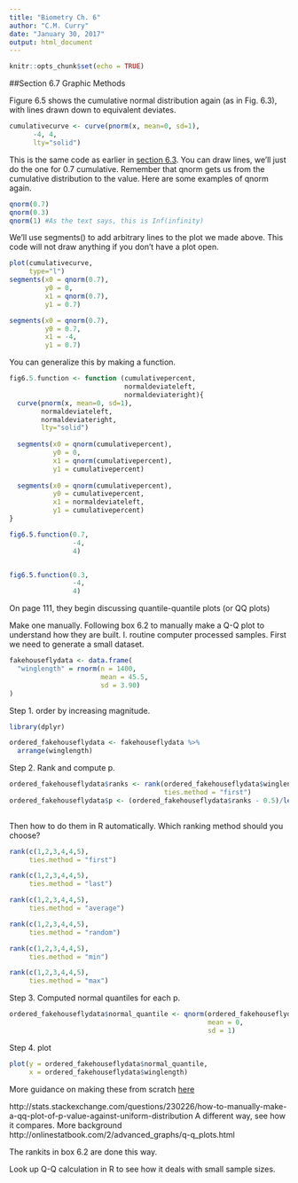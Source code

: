 ```yaml
---
title: "Biometry Ch. 6"
author: "C.M. Curry"
date: "January 30, 2017"
output: html_document
---
```


```r
knitr::opts_chunk$set(echo = TRUE)
```

##Section 6.7 Graphic Methods

Figure 6.5 shows the cumulative normal distribution again (as in Fig. 6.3), with lines drawn down to equivalent deviates.
```r
cumulativecurve <- curve(pnorm(x, mean=0, sd=1),
      -4, 4,
      lty="solid")
```

This is the same code as earlier in [section 6.3](LINK HERE).
You can draw lines, we'll just do the one for 0.7 cumulative.
Remember that qnorm gets us from the cumulative distribution to the value.
Here are some examples of qnorm again.
```r
qnorm(0.7)
qnorm(0.3)
qnorm(1) #As the text says, this is Inf(infinity)
```
We'll use segments() to add arbitrary lines to the plot we made above.
This code will not draw anything if you don't have a plot open.

```r
plot(cumulativecurve,
     type="l")
segments(x0 = qnorm(0.7),
         y0 = 0,
         x1 = qnorm(0.7),
         y1 = 0.7)

segments(x0 = qnorm(0.7),
         y0 = 0.7,
         x1 = -4,
         y1 = 0.7)
```

You can generalize this by making a function.

```r
fig6.5.function <- function (cumulativepercent,
                             normaldeviateleft,
                             normaldeviateright){
  curve(pnorm(x, mean=0, sd=1),
        normaldeviateleft,
        normaldeviateright,
        lty="solid")
  
  segments(x0 = qnorm(cumulativepercent),
           y0 = 0,
           x1 = qnorm(cumulativepercent),
           y1 = cumulativepercent)
  
  segments(x0 = qnorm(cumulativepercent),
           y0 = cumulativepercent,
           x1 = normaldeviateleft,
           y1 = cumulativepercent)
}

fig6.5.function(0.7,
                -4,
                4)


fig6.5.function(0.3,
                -4,
                4)

```

On page 111, they begin discussing quantile-quantile plots (or QQ plots)

Make one manually.
Following box 6.2 to manually make a Q-Q plot to understand how they are built.
I. routine computer processed samples.
First we need to generate a small dataset.
```r
fakehouseflydata <- data.frame(
  "winglength" = rnorm(n = 1400,
                       mean = 45.5,
                       sd = 3.90)
)
```
Step 1.  order by increasing magnitude.

```r
library(dplyr)
```
```r
ordered_fakehouseflydata <- fakehouseflydata %>%
  arrange(winglength)
```

Step 2. Rank and compute p.
```r
ordered_fakehouseflydata$ranks <- rank(ordered_fakehouseflydata$winglength,
                                       ties.method = "first")
ordered_fakehouseflydata$p <- (ordered_fakehouseflydata$ranks - 0.5)/length(ordered_fakehouseflydata$winglength)
                                       
```

Then how to do them in R automatically.
Which ranking method should you choose?

```r
rank(c(1,2,3,4,4,5),
     ties.method = "first")

rank(c(1,2,3,4,4,5),
     ties.method = "last")

rank(c(1,2,3,4,4,5),
     ties.method = "average")

rank(c(1,2,3,4,4,5),
     ties.method = "random")

rank(c(1,2,3,4,4,5),
     ties.method = "min")

rank(c(1,2,3,4,4,5),
     ties.method = "max")
```

Step 3. Computed normal quantiles for each p.
```r
ordered_fakehouseflydata$normal_quantile <- qnorm(ordered_fakehouseflydata$p,
                                                  mean = 0, 
                                                  sd = 1)
```

Step 4. plot
```r
plot(y = ordered_fakehouseflydata$normal_quantile,
     x = ordered_fakehouseflydata$winglength)
```

More guidance on making these from scratch [here](https://rpubs.com/markheckmann/45771)

http://stats.stackexchange.com/questions/230226/how-to-manually-make-a-qq-plot-of-p-value-against-uniform-distribution
A different way, see how it compares.
More background http://onlinestatbook.com/2/advanced_graphs/q-q_plots.html

The rankits in box 6.2 are done this way.

 Look up Q-Q calculation in R to see how it deals with small sample sizes.
 
 
